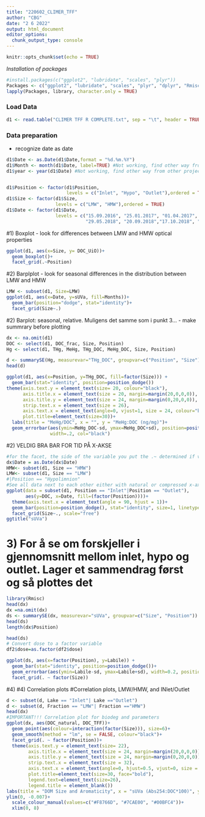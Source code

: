 ```yaml
---
title: "220602_CLIMER_TFF"
author: "CBG"
date: "2 6 2022"
output: html_document
editor_options: 
  chunk_output_type: console
---
```


```r
knitr::opts_chunk$set(echo = TRUE)
```

*Installation of packages* 
```r
#install.packages(c("ggplot2", "lubridate", "scales", "plyr"))
Packages <- c("ggplot2", "lubridate", "scales", "plyr", "dplyr", "Rmisc")
lapply(Packages, library, character.only = TRUE)
```

### Load Data
```r
d1 <- read.table("CLIMER TFF R COMPLETE.txt", sep = "\t", header = TRUE, fill=TRUE)
```

### Data preparation
- recognize date as date
```r
d1$Date <- as.Date(d1$Date,format = "%d.%m.%Y")
d1$Month <- month(d1$Date, label=TRUE) #Not working, find other way from other projects
d1$year <- year(d1$Date) #Not working, find other way from other projects


d1$Position <- factor(d1$Position,
                      levels = c("Inlet", "Hypo", "Outlet"),ordered = TRUE)
d1$Size <- factor(d1$Size,
                  levels = c("LMW", "HMW"),ordered = TRUE)
d1$Date <- factor(d1$Date,
                  levels = c("15.09.2016", "25.01.2017", "01.04.2017", "06.06.2017", "22.09.2017", 
                             "29.05.2018", "20.09.2018","17.10.2018", "21.05.2019", "07.06.2019"),ordered = TRUE)

```

#1) Boxplot
- look for differences between LMW and HMW optical properties

```r
ggplot(d1, aes(x=Size, y= DOC_UiO))+
  geom_boxplot()+
  facet_grid(.~Position)

```
#2) Barplplot
- look for seasonal differences in the distribution between LMW and HMW
```r
LMW <- subset(d1, Size=LMW)
ggplot(d1, aes(x=Date, y=sUVa, fill=Months))+
  geom_bar(position="dodge", stat="identity")+
  facet_grid(Size~.)

```



#2) Barplot: seasonal, relative. Muligens det samme som i punkt 3...
- make summrary before plotting
```r
dx <- na.omit(d1)
DOC <- select(d1, DOC_frac, Size, Position)
Hg <- select(d1, THg, MeHg, THg_DOC, MeHg_DOC, Size, Position)

d <- summarySE(Hg, measurevar="THg_DOC", groupvar=c("Position", "Size"))
head(d)

ggplot(d1, aes(x=Position, y=THg_DOC, fill=factor(Size))) + 
  geom_bar(stat="identity", position=position_dodge())
theme(axis.text.y = element_text(size= 20, colour="black"),
      axis.title.x = element_text(size = 20, margin=margin(20,0,0,0)),
      axis.title.y = element_text(size = 24, margin=margin(0,20,0,0)),
      strip.text.x = element_text(size = 26),
      axis.text.x = element_text(angle=0, vjust=1, size = 24, colour="black"),
      plot.title=element_text(size=30))+
  labs(title = "MeHg/DOC", x = "", y = "MeHg:DOC (ng/mg)")+
  geom_errorbar(aes(ymin=MeHg_DOC-sd, ymax=MeHg_DOC+sd), position=position_dodge(0.9),
                width=.2, col="black")
```

#2) VELDIG BRA BAR FOR TID PÅ X-AKSE 

```r
#for the facet, the side of the variable you put the .~ determined if vertical or horisontal
dx$Date = as.Date(dx$Date)
HMW<- subset(d1, Size == "HMW")
LMW<- subset(d1, Size == "LMW")
#|Position == "Hypolimnion"
#See all data next to each other either with natural or compressed x-axis
ggplot(data = subset(d1, Position == "Inlet"|Position == "Outlet"),
       aes(y=DOC, x=Date, fill=(factor(Position))))+
  theme(axis.text.x = element_text(angle = 90, hjust = 1))+
  geom_bar(position=position_dodge(), stat="identity", size=1, linetype="dashed")+
  facet_grid(Size~., scale="free")
ggtitle("sUVa")

```


# 3) For å se om forskjeller i gjennomsnitt mellom inlet, hypo og outlet. Lager et sammendrag først og så plottes det

```r
library(Rmisc)
head(dx)
dx =na.omit(dx)
ds <- summarySE(dx, measurevar="sUVa", groupvar=c("Size", "Position"))
head(ds)
length(dx$Position)

head(ds)
# Convert dose to a factor variable
df2$dose=as.factor(df2$dose)

ggplot(ds, aes(x=factor(Position), y=Labile)) + 
  geom_bar(stat="identity", position=position_dodge())+
  geom_errorbar(aes(ymin=Labile-sd, ymax=Labile+sd), width=0.2, position=position_dodge(.9))+
  facet_grid(. ~ factor(Size))

```


#4) #4) Correlation plots 
#Correlation plots, LMW/HMW, and INlet/Outlet

```r
d <- subset(d, Lake == "Inlet"| Lake =="Outlet")
d <- subset(d, Fraction == "LMW"| Fraction =="HMW")
head(dx)
#IMPORTANT!!! Correlation plot for biodeg and parameters
ggplot(dx, aes(DOC_natural, DOC_TFF))+
  geom_point(aes(colour=interaction(factor(Size))), size=6)+
  geom_smooth(method = "lm", se = FALSE, colour="black")+
  facet_grid(. ~ factor(Position))+
  theme(axis.text.y = element_text(size= 22),
        axis.title.x = element_text(size = 24, margin=margin(20,0,0,0)),
        axis.title.y = element_text(size = 24, margin=margin(0,20,0,0)),
        strip.text.x = element_text(size = 32),
        axis.text.x = element_text(angle=0, hjust=0.5, vjust=0, size = 24),
        plot.title=element_text(size=30, face="bold"),
        legend.text=element_text(size=26),
        legend.title = element_blank())
labs(title = "DOM Size and Aromaticity", x = "sUVa (Abs254:DOC*100)", y = "Rate of DOC decay:DOC (/h)")
ylim(0, -0.007)+
  scale_colour_manual(values=c("#F8766D", "#7CAE00", "#00BFC4"))+
  xlim(0, 8)
```




